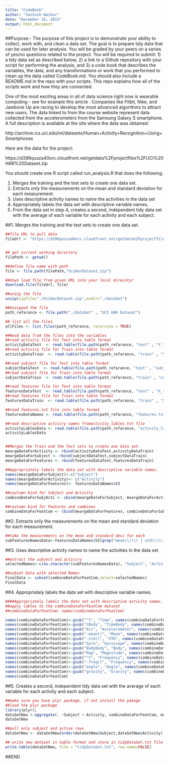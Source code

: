 ```yaml
---
title: "CodeBook"
author: "Santosh Waikar"
date: "December 16, 2015"
output: html_document
---
```

##Purpose:-
The purpose of this project is to demonstrate your ability to collect, work with, and clean a data set. The goal is to prepare tidy data that can be used for later analysis. You will be graded by your peers on a series of yes/no questions related to the project. You will be required to submit: 1) a tidy data set as described below, 2) a link to a Github repository with your script for performing the analysis, and 3) a code book that describes the variables, the data, and any transformations or work that you performed to clean up the data called CodeBook.md. You should also include a README.md in the repo with your scripts. This repo explains how all of the scripts work and how they are connected.  

One of the most exciting areas in all of data science right now is wearable computing - see for example this article . Companies like Fitbit, Nike, and Jawbone Up are racing to develop the most advanced algorithms to attract new users. The data linked to from the course website represent data collected from the accelerometers from the Samsung Galaxy S smartphone. A full description is available at the site where the data was obtained: 
 
   http://archive.ics.uci.edu/ml/datasets/Human+Activity+Recognition+Using+Smartphones 
 
 Here are the data for the project: 
   
   https://d396qusza40orc.cloudfront.net/getdata%2Fprojectfiles%2FUCI%20HAR%20Dataset.zip 
 
 You should create one R script called run_analysis.R that does the following.
 
 1. Merges the training and the test sets to create one data set.
 2. Extracts only the measurements on the mean and standard deviation for each measurement.
 3. Uses descriptive activity names to name the activities in the data set
 4. Appropriately labels the data set with descriptive variable names.
 5. From the data set in step 4, creates a second, independent tidy data set with the average of each variable for each activity and each subject.

##1. Merges the training and the test sets to create one data set.
```r
##file URL to pull data
fileUrl <- "https://d396qusza40orc.cloudfront.net/getdata%2Fprojectfiles%2FUCI%20HAR%20Dataset.zip"


## get current working directory
filePath <- getwd()

##define file name with path
file <- file.path(filePath,"UciHarDataset.zip")

##down load file from given URL into your local direcotyr
download.file(fileUrl, file)

##unzip the file
unzip(zipfile="./UciHarDataset.zip",exdir="./dataSet")

##Unzipped the file 
path_refarance <- file.path("./dataSet" , "UCI HAR Dataset")

## list all the files
allFiles <- list.files(path_refarance, recursive = TRUE)

##Read data from the files into the variables
##read activiry file for Test into table format
activityDataTest  <- read.table(file.path(path_refarance, "test" , "Y_test.txt" ),header = FALSE)
##read activiry file for Train into table format
activityDataTrain  <- read.table(file.path(path_refarance, "train" , "Y_train.txt" ),header = FALSE)

##read subject file for Test into table format
subjectDataTest  <- read.table(file.path(path_refarance, "test" , "subject_test.txt" ),header = FALSE)
##read subject file for Train into table format
subjectDataTrain  <- read.table(file.path(path_refarance, "train" , "subject_train.txt" ),header = FALSE)

##read features file for Test into table format
featuresDataTest  <- read.table(file.path(path_refarance, "test" , "X_test.txt" ),header = FALSE)
##read features file for Train into table format
featuresDataTrain  <- read.table(file.path(path_refarance, "train" , "X_train.txt" ),header = FALSE)

##read features.txt file into table format
featuresDataNames <- read.table(file.path(path_refarance, "features.txt"),head=FALSE)

##read descriptive activiry names fromactivity_lables.txt file
activityLablesData <- read.table(file.path(path_refarance, "activity_labels.txt"), head=FALSE)
activityLablesData


##Merges the Train and the Test sets to create one data set.
meargeDataForActivity <- rbind(activityDataTest,activityDataTrain)
meargeDataForSubject <- rbind(subjectDataTest,subjectDataTrain)
meargeDataForFeatures <- rbind(featuresDataTest,featuresDataTrain)

##Appropriately labels the data set with descriptive variable names. 
names(meargeDataForSubject)<-c("Subject")
names(meargeDataForActivity)<- c("Activity")
names(meargeDataForFeatures)<- featuresDataNames$V2

##coulumn bind for Subject and Activity
combineDataForSubjActi <- cbind(meargeDataForSubject, meargeDataForActivity)

##coulumn bind for Features and combines
combineDataForFeatCom <- cbind(meargeDataForFeatures, combineDataForSubjActi)
```
##2. Extracts only the measurements on the mean and standard deviation for each measurement.
```r
##take the measurements on the mean and standard devi for each
subFeaturesNamesData<-featuresDataNames$V2[grep("mean\\(\\) | std\\(\\)", featuresDataNames$V2)]
```

##3. Uses descriptive activity names to name the activities in the data set
```r
##extract the subject and activiry
selectedNames<-c(as.character(subFeaturesNamesData), "Subject", "Activity" )

##subset Data with selected Names
FinalData <- subset(combineDataForFeatCom,select=selectedNames)
FinalData
```

##4. Appropriately labels the data set with descriptive variable names.
```r
####Appropriately labels the data set with descriptive activity names.
##apply lables to the combineDataForFeatCom dataset
##combineDataForFeatCom; names(combineDataForFeatCom)

names(combineDataForFeatCom)<-gsub("^t", "Time", names(combineDataForFeatCom))
names(combineDataForFeatCom)<-gsub("tBody", "TimeBody", names(combineDataForFeatCom))
names(combineDataForFeatCom)<-gsub("Acc", "Accelerometer", names(combineDataForFeatCom))
names(combineDataForFeatCom)<-gsub("-mean()", "Mean", names(combineDataForFeatCom))
names(combineDataForFeatCom)<-gsub("-std()", "STD", names(combineDataForFeatCom))
names(combineDataForFeatCom)<-gsub("Gyro", "Gyroscope", names(combineDataForFeatCom))
names(combineDataForFeatCom)<-gsub("BodyBody", "Body", names(combineDataForFeatCom))
names(combineDataForFeatCom)<-gsub("Mag", "Magnitude", names(combineDataForFeatCom))
names(combineDataForFeatCom)<-gsub("^f", "Frequency", names(combineDataForFeatCom))
names(combineDataForFeatCom)<-gsub("-freq()", "Frequency", names(combineDataForFeatCom))
names(combineDataForFeatCom)<-gsub("angle", "Angle", names(combineDataForFeatCom))
names(combineDataForFeatCom)<-gsub("gravity", "Gravity", names(combineDataForFeatCom))
names(combineDataForFeatCom)
```

##5. Creates a second, independent tidy data set with the average of each variable for each activity and each subject.

```r
##make sure you have plyr package. if not install the pakage
##load the plyr package
library(plyr);
dataSetNew <-aggregate(. ~Subject + Activity, combineDataForFeatCom, mean)
dataSetNew

##pull only subject and active rows
dataSetNew <- dataSetNew[order(dataSetNew$Subject,dataSetNew$Activity),]

## write new dataset in table format and store in tidyDataSet.txt file
write.table(dataSetNew, file = "tidyDataSet.txt", row.name=FALSE)
```

##END
